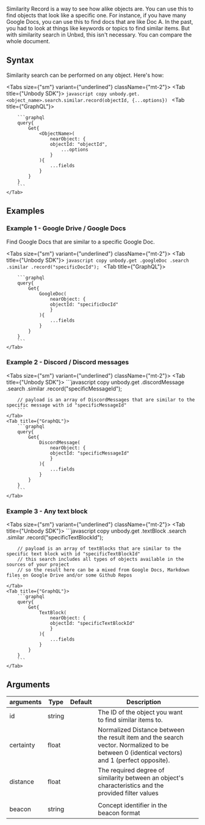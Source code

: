 
Similarity Record is a way to see how alike objects are. You can use this to find objects that look like a specific one. For instance, if you have many Google Docs, you can use this to find docs that are like Doc A. In the past, you had to look at things like keywords or topics to find similar items. But with similarity search in Unbxd, this isn't necessary. You can compare the whole document.

## Syntax

Similarity search can be performed on any object. Here's how:


<Tabs size={"sm"} variant={"underlined"} className={"mt-2"}>
    <Tab title={"Unbody SDK"}>
        ```javascript copy
        unbody.get.<object_name>.search.similar.record(objectId, {...options})
        ```
    </Tab>
    <Tab title={"GraphQL"}>

        ```graphql
        query{
            Get{
                <ObjectName>(
                    nearObject: {
                    objectId: "objectId",
                        ...options
                    }
                ){
                    ...fields
                }
            }
        }
        ```
    </Tab>
</Tabs>


## Examples

### Example 1 - Google Drive / Google Docs

Find Google Docs that are similar to a specific Google Doc.

<Tabs size={"sm"} variant={"underlined"} className={"mt-2"}>
    <Tab title={"Unbody SDK"}>
        ```javascript copy
        unbody.get
            .googleDoc
            .search
            .similar
            .record("specificDocId");
        ```
    </Tab>
    <Tab title={"GraphQL"}>

        ```graphql
        query{
            Get{
                GoogleDoc(
                    nearObject: {
                    objectId: "specificDocId"
                    }
                ){
                    ...fields
                }
            }
        }
        ```
    </Tab>
</Tabs>


### Example 2 - Discord / Discord messages
<Tabs size={"sm"} variant={"underlined"} className={"mt-2"}>
    <Tab title={"Unbody SDK"}>
        ```javascript copy
        unbody.get
            .discordMessage
            .search
            .similar
            .record("specificMessageId");

        // payload is an array of DiscordMessages that are similar to the specific message with id "specificMessageId"
        ```
    </Tab>
    <Tab title={"GraphQL"}>
        ```graphql
        query{
            Get{
                DiscordMessage(
                    nearObject: {
                    objectId: "specificMessageId"
                    }
                ){
                    ...fields
                }
            }
        }
        ```
    </Tab>
</Tabs>

### Example 3 - Any text block
<Tabs size={"sm"} variant={"underlined"} className={"mt-2"}>
    <Tab title={"Unbody SDK"}>
        ```javascript copy
        unbody.get
            .textBlock
            .search
            .similar
            .record("specificTextBlockId");

        // payload is an array of textBlocks that are similar to the specific text block with id "specificTextBlockId"
        // this search includes all types of objects available in the sources of your project
        // so the result here can be a mixed from Google Docs, Markdown files on Google Drive and/or some Github Repos
        ```
    </Tab>
    <Tab title={"GraphQL"}>
        ```graphql
        query{
            Get{
                TextBlock(
                    nearObject: {
                    objectId: "specificTextBlockId"
                    }
                ){
                    ...fields
                }
            }
        }
        ```
    </Tab>
</Tabs>

## Arguments
| arguments | Type | Default | Description |  |
| --- | --- | --- | --- | --- |
| id | string |  | The ID of the object you want to find similar items to. |  |
| certainty | float |  | Normalized Distance between the result item and the search vector. Normalized to be between 0 (identical vectors) and 1 (perfect opposite). |  |
| distance | float |  | The required degree of similarity between an object's characteristics and the provided filter values
 |  |
|   beacon | string |  | Concept identifier in the beacon format |  |
